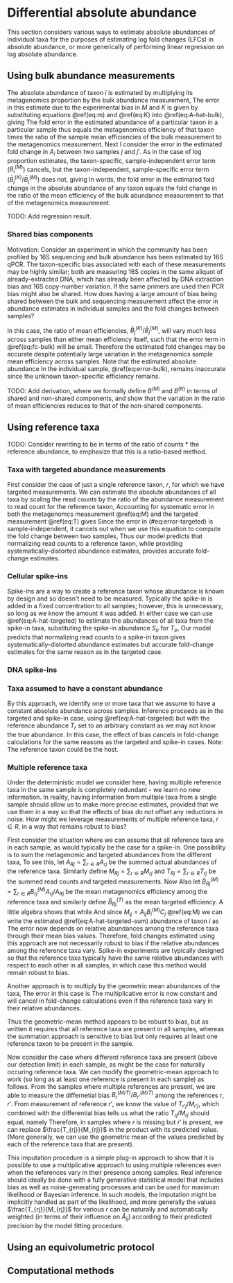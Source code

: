 # Differential absolute abundance {#absolute}

This section considers various ways to estimate absolute abundances of individual taxa for the purposes of estimating log fold changes (LFCs) in absolute abundance, or more generically of performing linear regression on log absolute abundance.

## Using bulk abundance measurements

The absolute abundance of taxon $i$ is estimated by multiplying its metagenomics proportion by the bulk abundance measurement,
\begin{align}
  (\#eq:A-hat-bulk)
  \hat A_{ij} &= m_{ij} K_j.
\end{align}
The error in this estimate due to the experimental bias in $M$ and $K$ is given by substituting equations \@ref(eq:m) and \@ref(eq:K) into \@ref(eq:A-hat-bulk), giving
\begin{align}
  (\#eq:error-bulk)
  \hat A_{ij} &= \frac{a_{ij} B^{(M)}_i}{\bar B^{(M)}_j} \cdot A_{Tj} \bar B^{(K)}_j
  \\&= A_{ij} \cdot \frac{B^{(M)}_i \bar B^{(K)}_j}{\bar B^{(M)}_j}.
\end{align}
The fold error in the estimated abundance of a particular taxon in a particular sample thus equals the metagenomics efficiency of that taxon times the ratio of the sample mean efficiencies of the bulk measurement to the metagenomics measurement.
Next I consider the error in the estimated fold change in $A_i$ between two samples $j$ and $j'$.
As in the case of log proportion estimates, the taxon-specific, sample-independent error term ($B^{(M)}_i$) cancels, but the taxon-independent, sample-specific error term (${\bar B^{(K)}_j}/{\bar B^{(M)}_j}$) does not, giving
\begin{align}
  (\#eq:fc-bulk)
  \frac{\hat A_{ij'}}{\hat A_{ij}}
  &= \frac{A_{ij'}}{A_{ij}} 
  \cdot \frac{\bar B^{(M)}_j \bar B^{(K)}_{j'}}{\bar B^{(M)}_{j'} \bar B^{(K)}_j}.
  \\&= \frac{A_{ij'}}{A_{ij}} 
  \cdot \frac{\bar B^{(K)}_{j'} / \bar B^{(M)}_{j'}}{\bar B^{(K)}_j / \bar B^{(M)}_j }.
\end{align}
In words, the fold error in the estimated fold change in the absolute abundance of any taxon equals the fold change in the ratio of the mean efficiency of the bulk abundance measurement to that of the metagenomics measurement.

TODO: Add regression result.

### Shared bias components

Motivation: Consider an experiment in which the community has been profiled by 16S sequencing and bulk abundance has been estimated by 16S qPCR.
The taxon-specific bias associated with each of these measurements may be highly similar; both are measuring 16S copies in the same aliquot of already-extracted DNA, which has already been affected by DNA extraction bias and 16S copy-number variation.
If the same primers are used then PCR bias might also be shared.
How does having a large amount of bias being shared between the bulk and sequencing measurement affect the error in abundance estimates in individual samples and the fold changes between samples?

In this case, the ratio of mean efficiencies, $\bar B^{(K)}_j / \bar B^{(M)}_j$, will vary much less across samples than either mean efficiency itself, such that the error term in  \@ref(eq:fc-bulk) will be small.
Therefore the estimated fold changes may be accurate despite potentially large variation in the metagenomics sample mean efficiency across samples.
Note that the estimated absolute abundance in the individual sample, \@ref(eq:error-bulk), remains inaccurate since the unknown taxon-specific efficiency remains.

TODO: Add derivation, where we formally define $B^{(M)}$ and $B^{(K)}$ in terms of shared and non-shared components, and show that the variation in the ratio of mean efficiencies reduces to that of the non-shared components.

## Using reference taxa

TODO: Consider rewriting to be in terms of the ratio of counts * the reference abundance, to emphasize that this is a ratio-based method.

### Taxa with targeted abundance measurements

First consider the case of just a single reference taxon, $r$, for which we have  targeted measurements.
We can estimate the absolute abundances of all taxa by scaling the read counts by the ratio of the abundance measurement to read count for the reference taxon,
\begin{align}
  (\#eq:A-hat-targeted)
  \hat A_{ij} &= M_{ij} \cdot \frac{T_{rj}}{M_{rj}}.
\end{align}
Accounting for systematic error in both the metagenomcs measurement \@ref(eq:M) and the targeted measurement \@ref(eq:T) gives
\begin{align}
  (\#eq:error-targeted)
  \hat A_{ij} &= A_{ij} \cdot \frac{B^{(M)}_i B^{(T)}_r}{B^{(M)}_r}.
\end{align}
Since the error in (\#eq:error-targeted) is sample-independent, it cancels out when we use this equation to compute the fold change between two samples,
\begin{align}
  (\#eq:fc-targeted)
  \frac{\hat A_{ij'}}{\hat A_{ij}} &=\frac{\hat A_{ij'}}{\hat A_{ij}}.
\end{align}
Thus our model predicts that normalizing read counts to a reference taxon, while providing systematically-distorted abundance estimates, provides accurate fold-change estimates.

### Cellular spike-ins

Spike-ins are a way to create a reference taxon whose abundance is known by design and so doesn't need to be measured.
Typically the spike-in is added in a fixed concentration to all samples; however, this is unnecessary, so long as we know the amount it was added.
In either case we can use \@ref(eq:A-hat-targeted) to estimate the abundances of all taxa from the spike-in taxa, substituting the spike-in abundance $S_{ir}$ for $T_{ir}$,
Our model predicts that normalizing read counts to a spike-in taxon gives systematically-distorted abundance estimates but accurate fold-change estimates for the same reason as in the targeted case.

### DNA spike-ins




### Taxa assumed to have a constant abundance

By this approach, we identify one or more taxa that we assume to have a constant absolute abundance across samples.
Inference proceeds as in the targeted and spike-in case, using \@ref(eq:A-hat-targeted) but with the reference abundance $T_r$ set to an arbitrary constant as we may not know the true abundance.
In this case, the effect of bias cancels in fold-change calculations for the same reasons as the targeted and spike-in cases.
Note: The reference taxon could be the host.

### Multiple reference taxa

Under the deterministic model we consider here, having multiple reference taxa in the same sample is completely redundant - we learn no new information.
In reality, having information from multiple taxa from a single sample should allow us to make more precise estimates, provided that we use them in a way so that the effects of bias do not offset any reductions in noise.
How might we leverage measurements of multiple reference taxa, $r \in R$, in a way that remains robust to bias?

First consider the situation where we can assume that all reference taxa are in each sample, as would typically be the case for a spike-in.
One possibility is to sum the metagenomic and targeted abundances from the different taxa,
\begin{align}
  (\#eq:A-hat-targeted-sum)
  \hat A_{ij} &= M_{ij} \cdot \frac{\sum_{r \in R} T_{rj}}{\sum_{r \in R} M_{rj}}.
\end{align}
To see this, let $A_{Rj} = \sum_{r \in R} A_{rj}$ be the summed actual abundances of the reference taxa. 
Similarly define $M_{Rj} = \sum_{r \in R} M_{rj}$ and $T_{Rj} = \sum_{r \in R} T_{rj}$ be the summed read counts and targeted measurements. 
Now
\begin{align}
  \hat A_{ij} &= M_{ij} \cdot \frac{T_{Rj}}{M_{Rj}}.
\end{align}
Also let $\bar B^{(M)}_{Rj} = \sum_{r \in R} B^{(M)}_{rj} A_{rj} / A_{Rj}$ be the mean metagenomics efficiency among the reference taxa and similarly define $\bar B^{(T)}_{Rj}$ as the mean targeted efficiency.
A little algebra shows that
\begin{align}
  (\#eq:T-Rj)
  T_{Rj} 
    &= A_{Rj} \cdot \sum_{r \in R} \frac{A_{rj}}{A_{Rj}} \bar B^{(T)}_{Rj}
  \\&= A_{Rj} \bar B^{(T)}_{Rj}
\end{align}
while
\begin{align}
  (\#eq:M-Rj)
  M_{Rj} &= A_{Rj} \bar B^{(M)}_{Rj} C_j.
\end{align}
And since $M_{ij} = A_{ij} B^{(M)}_{i} C_j$ \@ref(eq:M) we can write the estimated \@ref(eq:A-hat-targeted-sum) abundance of taxon $i$ as
\begin{align}
  (\#eq:error-targeted-sum)
  \hat A_{ij} &= A_{ij} \cdot \frac{B^{(M)}_i \bar B^{(T)}_{Rj}}{\bar B^{(M)}_{Rj}}.
\end{align}
The error now depends on relative abundances among the reference taxa through their mean bias values.
Therefore, fold changes estimated using this approach are not necessarily robust to bias if the relative abundances among the reference taxa vary.
Spike-in experiments are typically designed so that the reference taxa typically have the same relative abundances with respect to each other in all samples, in which case this method would remain robust to bias.

Another approach is to multiply by the geometric mean abundances of the taxa,
\begin{align}
  (\#eq:A-hat-targeted-prod)
  \hat A_{ij} &= M_{ij} \cdot \left[\frac{\prod_{r \in R} T_{rj}}{\prod_{r \in R} M_{rj}}\right]^{1/|R|}.
\end{align}
The error in this case is
\begin{align}
  (\#eq:error-targeted-prod)
  \hat A_{ij} 
  &= A_{ij} B^{(M)}_r C_j \cdot 
    \left[\frac{\prod_{r \in R} A_{rj} B^{(T)}_r} {\prod_{r \in R} A_{rj} B^{(M)}_r C_j} \right]^{1/|R|} \\
  &= A_{ij} \cdot 
    \left[\frac{\prod_{r \in R} B^{(T)}_r} {\prod_{r \in R} B^{(M)}_r} \right]^{1/|R|}.
\end{align}
The multiplicative error is now constant and will cancel in fold-change calculations even if the reference taxa vary in their relative abundances.

Thus the geometric-mean method appears to be robust to bias, but as written it requires that all reference taxa are present in all samples, whereas the summation approach is sensitive to bias but only requires at least one reference taxon to be present in the sample.

Now consider the case where different reference taxa are present (above our detection limit) in each sample, as might be the case for naturally occuring reference taxa.
We can modify the geometric-mean approach to work (so long as at least one reference is present in each sample) as follows.
From the samples where multiple references are present, we are able to measure the differnetial bias $B^{(M/T)}_r / B^{(M/T)}_{r'}$ among the references $r, r'$.
From measurement of reference $r'$, we know the value of $T_{r'j} / M_{r'j}$, which combined with the differential bias tells us what the ratio $T_{rj} / M_{rj}$ should equal, namely
\begin{align}
  \frac{T_{rj}}{M_{rj}} = \frac{T_{r'j}}{M_{r'j}} \cdot \frac{B^{(M/T)}_r}{B^{(M/T)}_{r'}}.
\end{align}
Therefore, in samples where $r$ is missing but $r'$ is present, we can replace 
$\frac{T_{rj}}{M_{rj}}$ in the product with its predicted value.
(More generally, we can use the geometric mean of the values predicted by each of the reference taxa that are present).

This imputation procedure is a simple plug-in approach to show that it is possible to use a multiplicative approach to using multiple references even when the references vary in their presence among samples. 
Real inference should ideally be done with a fully generative statistical model that includes bias as well as noise-generating processes and can be used for maximum likelihood or Bayesian inference. In such models, the imputation might be implicitly handled as part of the likelihood, and more generally the values $\frac{T_{rj}}{M_{rj}}$ for various $r$ can be naturally and automatically weighted (in terms of their influence on $\hat A_{ij}$) according to their predicted precision by the model fitting procedure.

<!-- TODO: Move the definitions and relevant intermediate results to models.Rmd and  trim the above derivations, including for the aggregates and the differential bias among multiple reference taxa. -->

## Using an equivolumetric protocol

## Computational methods
